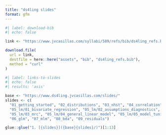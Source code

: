 ```yaml
---
title: "ds4ling slides"
format: gfm
---
```


```r
#| label: download-bib
#| echo: false

link <- "https://www.jvcasillas.com/syllabi/589/refs/bib/ds4ling_refs.bib"

download.file(
  url = link, 
  destfile = here::here("assets", "bib", "ds4ling_refs.bib"), 
  method = "curl"
)
```

```r
#| label: links-to-slides
#| echo: false
#| results: 'asis'

base <- "https://www.ds4ling.jvcasillas.com/slides/"
slides <- c(
  "01_getting_started", "02_distributions", "03_nhst", "04_correlation",
  "05_lm/01_bivariate_regression", "05_lm/02_assumptions_diagnostics", 
  "05_lm/03_mrc", "05_lm/04_general_linear_model", "05_lm/05_model_tuning", 
  "06_glm", "07_mlm", "08_bda", "09_residuals")

glue::glue("1. [{slides}]({base}{slides}/)")[1:13]

```
